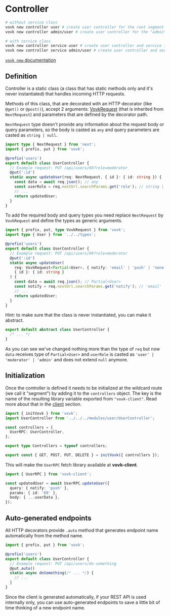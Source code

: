 
# Controller

```sh filename="Create a new controller with CLI"
# without service class
vovk new controller user # create user controller for the root segment
vovk new controller admin/user # create user controller for the "admin" segment

# with service class
vovk new controller service user # create user controller and service for the root segment
vovk new controller service admin/user # create user controller and service for the "admin" segment
```

[`vovk new` documentation](/cli/new)

## Definition

Controller is a static class (a class that has static methods only and it's never instantiated) that handles incoming HTTP requests.

Methods of this class, that are decorated with an HTTP decorator (like `@get()` or `@post()`), accept 2 arguments: [VovkRequest](/controllers/request) (that is inherited from `NextRequest`) and parameters that are defined by the decorator path.

`NextRequest` type doesn't provide any information about the request body or query parameters, so the body is casted as `any` and query parameters are casted as `string | null`.

```ts
import type { NextRequest } from 'next';
import { prefix, put } from 'vovk';

@prefix('users')
export default class UserController {
  // Example request: PUT /api/users/69?role=moderator
  @put(':id')
  static async updateUser(req: NextRequest, { id }: { id: string }) {
    const data = await req.json(); // any
    const userRole = req.nextUrl.searchParams.get('role'); // string | null
    // ...
    return updatedUser;
  }
}
```

To add the required body and query types you need replace `NextRequest` by `VovkRequest` and define the types as generic arguments.

```ts filename="/src/modules/user/UserController.ts"
import { prefix, put, type VovkRequest } from 'vovk';
import type { User } from '../../types';

@prefix('users')
export default class UserController {
  // Example request: PUT /api/users/69?role=moderator
  @put(':id')
  static async updateUser(
    req: VovkRequest<Partial<User>, { notify: 'email' | 'push' | 'none' }>,
    { id }: { id: string }
  ) {
    const data = await req.json(); // Partial<User>
    const notify = req.nextUrl.searchParams.get('notify'); // 'email' | 'push' | 'none'
    // ...
    return updatedUser;
  }
}
```

<Callout type="info" emoji="ℹ️">
  Hint: to make sure that the class is never instantiated, you can make it abstract.

```ts
export default abstract class UserController {
  /* ... */
}
```

</Callout>

As you can see we've changed nothing more than the type of `req` but now `data` receives type of `Partial<User>` and `userRole` is casted as `'user' | 'moderator' | 'admin'` and does not extend `null` anymore.

## Initialization

Once the controller is defined it needs to be initialized at the wildcard route (we call it "segment") by adding it to the `controllers` object. The key is the name of the resulting library variable exported from `"vovk-client"`. Read more about that in the [client](/client) section.

```ts filename="/src/app/api/[[...vovk]]/route.ts"
import { initVovk } from 'vovk';
import UserController from '../../../modules/user/UserController';

const controllers = {
  UserRPC: UserController,
};

export type Controllers = typeof controllers;

export const { GET, POST, PUT, DELETE } = initVovk({ controllers });
```

This will make the `UserRPC` fetch library available at **vovk-client**.

```ts
import { UserRPC } from 'vovk-client';

const updatedUser = await UserRPC.updateUser({
  query: { notify: 'push' },
  params: { id: '69' },
  body: { ...userData },
});
```

## Auto-generated endpoints

All HTTP decorators provide `.auto` method that generates endpoint name automatically from the method name.

```ts filename="/src/modules/user/UserController.ts"
import { prefix, put } from 'vovk';

@prefix('users')
export default class UserController {
  // Example request: PUT /api/users/do-something
  @put.auto()
  static async doSomething(/* ... */) {
    // ...
  }
}
```

Since the client is generated automatically, if your REST API is used internally only, you can use auto-generated endpoints to save a little bit of time thinking of a new endpoint name.
